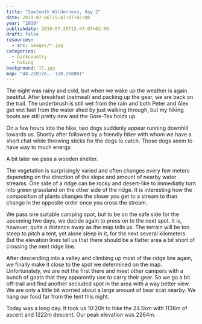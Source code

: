 ```yaml
---
title: "Sawtooth Wilderness, day 2"
date: 2019-07-06T15:47:07+02:00
year: "2019"
publishdate: 2019-07-28T15:47:07+02:00
draft: false
resources:
  - src: images/*.jpg
categories:
  - backcountry
  - hiking
background: 15.jpg
map: "48.220176, -120.268001"
---
```


The night was rainy and cold, but when we wake up the weather is again beatiful.
After breakfast (oatmeal) and packing up the gear, we are back on the trail. The
underbrush is still wet from the rain and both Peter and Alex get wet feet from
the water shed by just walking through, but my hiking boots are still pretty
new and the Gore-Tex holds up.

<Rimg src="3.jpg" alt="Packing up gear" />

<Pano src="1.jpg" alt="Panoramic view" />

<Pano src="2.jpg" alt="Panoramic view" />

<Rimg src="4.jpg" caption="A river crossing" />

<Rimg src="5.jpg" caption="And a tree crossing, so to say" />

On a few hours into the hike, two dogs suddenly appear running downhill
towards us. Shortly after followed by a friendly hiker with whom we have
a short chat while throwing sticks for the dogs to catch. Those dogs seem to
have way to much energy.

A bit later we pass a wooden shelter.

<Rimg src="6.jpg" caption="A wooden shelter on the trail" />

The vegetation is surprisingly varied and often changes every few meters
depending on the direction of the slope and amount of nearby water streams. One
side of a ridge can be rocky and desert-like to immediatly turn into green
grassland on the other side of the ridge. It is interesting how the composition
of plants changes the closer you get to a stream to than change in the opposite
order once you cross the stream.

<Gallery>
  <Rimg src="7.jpg" alt="Sawtooth wilderness" />
  <Rimg src="8.jpg" alt="Sawtooth wilderness" />
  <Rimg src="9.jpg" alt="Sawtooth wilderness" />
  <Rimg src="10.jpg" alt="Sawtooth wilderness" />
  <Rimg src="11.jpg" alt="Sawtooth wilderness" />
  <Rimg src="12.jpg" alt="Sawtooth wilderness" />
  <Rimg src="13.jpg" alt="Sawtooth wilderness" />
  <Rimg src="14.jpg" alt="Sawtooth wilderness" />
  <Rimg src="15.jpg" alt="Sawtooth wilderness" />
  <Rimg src="16.jpg" alt="Sawtooth wilderness" />
  <Rimg
    src="17.jpg"
    caption="Some parts were affected by wildfires. Here is a surprising border where the fire stopped just behind the green trees in the foreground."
  />
  <Rimg src="18.jpg" alt="Sawtooth wilderness" />
  <Rimg src="20.jpg" alt="Sawtooth wilderness" />
  <Rimg src="22.jpg" alt="Sawtooth wilderness" />
  <Rimg src="24.jpg" alt="Sawtooth wilderness" />
</Gallery>

<Pano src="25.jpg" alt="Sawtooth wilderness" />

<Gallery>
  <Rimg src="26.jpg" alt="Sawtooth wilderness" />
  <Rimg src="27.jpg" alt="Sawtooth wilderness" />
</Gallery>

<Pano src="28.jpg" alt="Sawtooth wilderness" />

<Gallery>
  <Rimg src="29.jpg" alt="Sawtooth wilderness" />
  <Rimg src="30.jpg" alt="Sawtooth wilderness" />
</Gallery>

<Rimg src="31.jpg" alt="Sawtooth wilderness" />

<Pano src="32.jpg" alt="Sawtooth wilderness" />

We pass one suitable camping spot, but to be on the safe side for the upcoming
two days, we decide again to press on to the next spot. It is, however, quite
a distance away as the map tells us. The terrain will be too steep to pitch
a tent, yet alone sleep in it, for the next several kilometers. But the
elevation lines tell us that there should be a flatter area a bit short of
crossing the next ridge line.

<Gallery>
  <Rimg src="33.jpg" alt="Sawtooth wilderness" />
  <Rimg src="34.jpg" alt="Sawtooth wilderness" />
</Gallery>

After descending into a valley and climbing up most of the ridge line again, we
finally make it close to the spot we determined on the map. Unfortunately, we
are not the first there and meet other campers with a bunch of goats that they
apparently use to carry their gear. So we go a bit off-trail and find another
secluded spot in the area with a way better view. We are only a little bit
worried about a large amount of bear scat nearby. We hang our food far from the
tent this night.

<Gallery>
  <Rimg src="ziege.jpg" alt="A goat" />
  <Rimg
    src="35.jpg"
    caption="Our campsite. A mosquito made it into the picture. They were not too bad, except for the evening hours."
  />
</Gallery>

<Pano src="36.jpg" alt="Sawtooth wilderness" />

Today was a long day. It took us 10:20h to hike the 24.5km with 1136m of ascent
and 1222m descent. Our peak elevation was 2264m.

<GpxTrack src="20190706.gpx" />

<Nextday />
